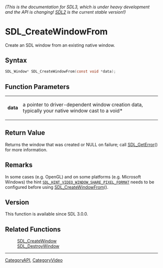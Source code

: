 ====== (This is the documentation for SDL3, which is under heavy development and the API is changing! [https://wiki.libsdl.org/ SDL2] is the current stable version!) ======
= SDL_CreateWindowFrom =

Create an SDL window from an existing native window.

== Syntax ==

<syntaxhighlight lang='c'>
SDL_Window* SDL_CreateWindowFrom(const void *data);
</syntaxhighlight>

== Function Parameters ==

{|
|'''data'''
|a pointer to driver-dependent window creation data, typically your native window cast to a void*
|}

== Return Value ==

Returns the window that was created or NULL on failure; call
[[SDL_GetError]]() for more information.

== Remarks ==

In some cases (e.g. OpenGL) and on some platforms (e.g. Microsoft Windows)
the hint <code>[[SDL_HINT_VIDEO_WINDOW_SHARE_PIXEL_FORMAT]]</code> needs to
be configured before using [[SDL_CreateWindowFrom]]().

== Version ==

This function is available since SDL 3.0.0.

== Related Functions ==

:[[SDL_CreateWindow]]
:[[SDL_DestroyWindow]]

----
[[CategoryAPI]], [[CategoryVideo]]



